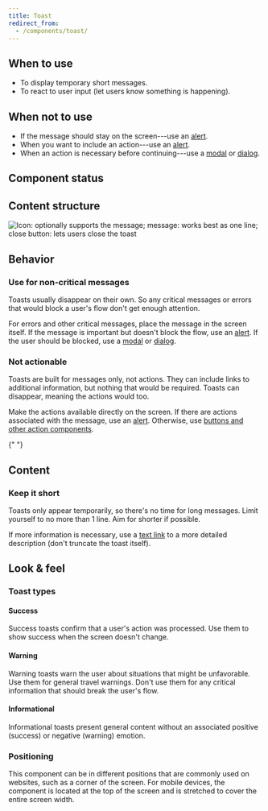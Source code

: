 ```yaml
---
title: Toast
redirect_from:
  - /components/toast/
---
```



## When to use

- To display temporary short messages.
- To react to user input (let users know something is happening).

## When not to use

- If the message should stay on the screen---use an [alert](/components/information/alert/).
- When you want to include an action---use an [alert](/components/information/alert/).
- When an action is necessary before continuing---use a [modal](/components/overlay/modal/)
  or [dialog](/components/overlay/dialog/).

## Component status

<ComponentStatus component="Toast" />

## Content structure

![Icon: optionally supports the message; message: works best as one line; close button: lets users close the toast](fileId:4QJZqvBvRrLu6t9mwObCkA;nodeId:798%3A2716)

## Behavior

### Use for non-critical messages

Toasts usually disappear on their own.
So any critical messages or errors that would block a user's flow don't get enough attention.

For errors and other critical messages,
place the message in the screen itself.
If the message is important but doesn't block the flow,
use an [alert](/components/information/alert/).
If the user should be blocked,
use a [modal](/components/overlay/modal/) or [dialog](/components/overlay/dialog/).

### Not actionable

Toasts are built for messages only, not actions.
They can include links to additional information,
but nothing that would be required.
Toasts can disappear, meaning the actions would too.

Make the actions available directly on the screen.
If there are actions associated with the message,
use an [alert](/components/information/alert/).
Otherwise, use [buttons and other action components](/guides/using-button-type-components/).

<MoreThanColorSnippet component="toast" />{" "}

## Content

### Keep it short

Toasts only appear temporarily,
so there's no time for long messages.
Limit yourself to no more than 1 line.
Aim for shorter if possible.

If more information is necessary,
use a [text link](/components/action/textlink/)
to a more detailed description (don't truncate the toast itself).

## Look & feel

### Toast types

#### Success

Success toasts confirm that a user's action was processed.
Use them to show success when the screen doesn't change.

#### Warning

Warning toasts warn the user about situations that might be unfavorable.
Use them for general travel warnings.
Don't use them for any critical information that should break the user's flow.

#### Informational

Informational toasts present general content
without an associated positive (success) or negative (warning) emotion.

### Positioning

This component can be in different positions that are commonly used on websites,
such as a corner of the screen.
For mobile devices, the component is located at the top of the screen
and is stretched to cover the entire screen width.
